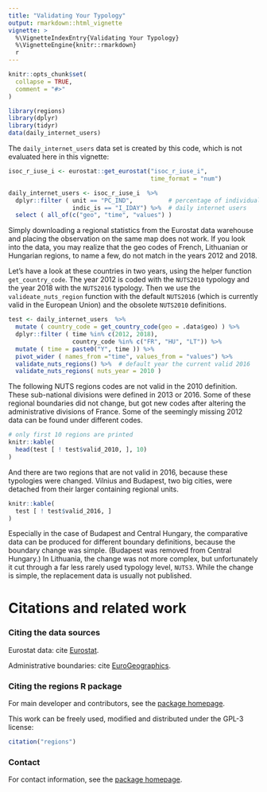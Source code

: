 ---
title: "Validating Your Typology"
output: rmarkdown::html_vignette
vignette: >
  %\VignetteIndexEntry{Validating Your Typology}
  %\VignetteEngine{knitr::rmarkdown}
  r
---

```{r, include = FALSE}
knitr::opts_chunk$set(
  collapse = TRUE,
  comment = "#>"
)
```

```{r setup, message=FALSE, warnings=FALSE, echo=FALSE}
library(regions)
library(dplyr)
library(tidyr)
data(daily_internet_users)
```

The `daily_internet_users` data set is created by this code, which is not evaluated here in this vignette: 

```{r example, eval=FALSE}
isoc_r_iuse_i <- eurostat::get_eurostat("isoc_r_iuse_i",
                                        time_format = "num") 

daily_internet_users <- isoc_r_iuse_i  %>%
  dplyr::filter ( unit == "PC_IND",          # percentage of individuals
                  indic_is == "I_IDAY") %>%  # daily internet users
  select ( all_of(c("geo", "time", "values") )
```

Simply downloading a regional statistics from the Eurostat data warehouse and placing the observation on the same map does not work.  If you look into the data, you may realize that the geo codes of French, Lithuanian or Hungarian regions, to name a few, do not match in the years 2012 and 2018. 

Let's have a look at these countries in two years, using the helper function `get_country_code`.  The year 2012 is coded with the `NUTS2010` typology and the year 2018 with the `NUTS2016` typology. Then we use the 
`valideate_nuts_region` function with the default `NUTS2016` (which is currently valid in the European Union) and the obsolete `NUTS2010` definitions. 

```{r testvalidate}
test <- daily_internet_users  %>% 
  mutate ( country_code = get_country_code(geo = .data$geo) ) %>%
  dplyr::filter ( time %in% c(2012, 2018),
                  country_code %in% c("FR", "HU", "LT")) %>%
  mutate ( time = paste0("Y", time )) %>%
  pivot_wider ( names_from ="time", values_from = "values") %>%
  validate_nuts_regions() %>%  # default year the current valid 2016
  validate_nuts_regions( nuts_year = 2010 )
```

The following NUTS regions codes are not valid in the 2010 definition. These sub-national divisions were defined in 2013 or 2016. Some of these regional boundaries did not change, but got new codes after altering the administrative divisions of France. Some of the seemingly missing 2012 data can be found under different codes.

```{r new}
# only first 10 regions are printed
knitr::kable( 
  head(test [ ! test$valid_2010, ], 10)
)
```

And there are two regions that are not valid in 2016, because these typologies were changed. Vilnius and Budapest, two big cities, were detached from their larger containing regional units. 

```{r old}
knitr::kable(
  test [ ! test$valid_2016, ]
)
```

Especially in the case of Budapest and Central Hungary, the comparative data can be produced for different boundary definitions, because the boundary change was simple.  (Budapest was removed from Central Hungary.) In Lithuania, the change was not more complex, but unfortunately it cut through a far less rarely used typology level, `NUTS3`. While the change is simple, the replacement data is usually not published. 

# Citations and related work

### Citing the data sources

Eurostat data: cite [Eurostat](https://ec.europa.eu/eurostat/).

Administrative boundaries: cite [EuroGeographics](https://ec.europa.eu/eurostat/web/gisco/geodata/reference-data/administrative-units-statistical-units).

### Citing the regions R package

For main developer and contributors, see the [package homepage](https://regions.dataobservatory.eu/).

This work can be freely used, modified and distributed under the
GPL-3 license:

```{r citation-regions, message=FALSE, eval=TRUE, echo=TRUE}
citation("regions")
```

### Contact

For contact information, see the [package homepage](https://regions.dataobservatory.eu/).
